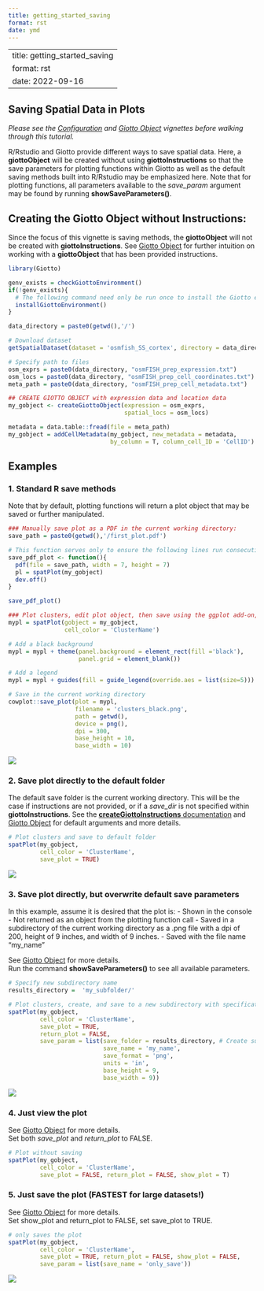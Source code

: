 ```yaml
--- 
title: getting_started_saving 
format: rst 
date: ymd 
--- 
```

--- 
title: getting_started_saving 
format: rst 
date: 2022-09-16 
--- 

## Saving Spatial Data in Plots

*Please see the [Configuration]() and [Giotto Object](./getting_started_gobject.html) vignettes before walking through this tutorial.*

R/Rstudio and Giotto provide different ways to save spatial data. Here, a **giottoObject** will be created without using **giottoInstructions** so that the save parameters for plotting functions within Giotto as well as the default saving methods built into R/Rstudio may be emphasized here. Note that for plotting functions, all parameters available to the *save_param* argument may be found by running **showSaveParameters()**.

## Creating the Giotto Object without Instructions:

Since the focus of this vignette is saving methods, the **giottoObject** will not be created with **giottoInstructions**. See [Giotto Object](./getting_started_gobject.html) for further intuition on working with a **giottoObject** that has been provided instructions. 

```r
library(Giotto)

genv_exists = checkGiottoEnvironment()
if(!genv_exists){
  # The following command need only be run once to install the Giotto environment.
  installGiottoEnvironment()
}

data_directory = paste0(getwd(),'/')

# Download dataset 
getSpatialDataset(dataset = 'osmfish_SS_cortex', directory = data_directory, method = 'wget')

# Specify path to files
osm_exprs = paste0(data_directory, "osmFISH_prep_expression.txt")
osm_locs = paste0(data_directory, "osmFISH_prep_cell_coordinates.txt")
meta_path = paste0(data_directory, "osmFISH_prep_cell_metadata.txt")

## CREATE GIOTTO OBJECT with expression data and location data
my_gobject <- createGiottoObject(expression = osm_exprs,
                                 spatial_locs = osm_locs)

metadata = data.table::fread(file = meta_path)
my_gobject = addCellMetadata(my_gobject, new_metadata = metadata,
                             by_column = T, column_cell_ID = 'CellID')
```


## Examples 

### 1. Standard R save methods
Note that by default, plotting functions will return a plot object that may be saved or further manipulated.
```r
### Manually save plot as a PDF in the current working directory:
save_path = paste0(getwd(),'/first_plot.pdf')

# This function serves only to ensure the following lines run consecutively.
save_pdf_plot <- function(){ 
  pdf(file = save_path, width = 7, height = 7)
  pl = spatPlot(my_gobject)
  dev.off()
}

save_pdf_plot()

### Plot clusters, edit plot object, then save using the ggplot add-on, cowplot:
mypl = spatPlot(gobject = my_gobject, 
                cell_color = 'ClusterName')

# Add a black background
mypl = mypl + theme(panel.background = element_rect(fill ='black'),
                    panel.grid = element_blank())

# Add a legend
mypl = mypl + guides(fill = guide_legend(override.aes = list(size=5)))

# Save in the current working directory
cowplot::save_plot(plot = mypl,
                   filename = 'clusters_black.png', 
                   path = getwd(),
                   device = png(),
                   dpi = 300, 
                   base_height = 10, 
                   base_width = 10)

```

![](/images/images_pkgdown/getting_started_figs/getting_started_saving/clusters_black.png)

### 2. Save plot directly to the default folder
The default save folder is the current working directory. This will be the case if instructions are not provided, or if a *save_dir* is not specified within **giottoInstructions**. See the [**createGiottoInstructions** documentation](http://giottosuite.com/reference/createGiottoInstructions.html) and [Giotto Object](./getting_started_gobject.html) for default arguments and more details.

```r
# Plot clusters and save to default folder
spatPlot(my_gobject, 
         cell_color = 'ClusterName', 
         save_plot = TRUE)
```
![](/images/images_pkgdown/getting_started_figs/getting_started_saving/-SpatPlot2D.png)

### 3. Save plot directly, but overwrite default save parameters

In this example, assume it is desired that the plot is: 
- Shown in the console
- Not returned as an object from the plotting function call 
- Saved in a subdirectory of the current working directory as a .png file with a dpi of 200, height of 9 inches, and width of 9 inches.
- Saved with the file name "my_name"

See [Giotto Object](./getting_started_gobject.html) for more details.  
Run the command **showSaveParameters()** to see all available parameters.   
```r
# Specify new subdirectory name
results_directory =  'my_subfolder/'

# Plot clusters, create, and save to a new subdirectory with specifications above.
spatPlot(my_gobject, 
         cell_color = 'ClusterName', 
         save_plot = TRUE,
         return_plot = FALSE,
         save_param = list(save_folder = results_directory, # Create subdirectory
                           save_name = 'my_name', 
                           save_format = 'png', 
                           units = 'in',
                           base_height = 9,
                           base_width = 9))
```
![](/images/images_pkgdown/getting_started_figs/getting_started_saving/my_name.png)

### 4. Just view the plot
See [Giotto Object](./getting_started_gobject.html) for more details.  
Set both *save_plot* and *return_plot* to FALSE.
```r
# Plot without saving
spatPlot(my_gobject, 
         cell_color = 'ClusterName', 
         save_plot = FALSE, return_plot = FALSE, show_plot = T)

```


### 5. Just save the plot (FASTEST for large datasets!)
See [Giotto Object](./getting_started_gobject.html) for more details.  
Set show_plot and return_plot to FALSE, set save_plot to TRUE.
```r
# only saves the plot
spatPlot(my_gobject, 
         cell_color = 'ClusterName', 
         save_plot = TRUE, return_plot = FALSE, show_plot = FALSE,
         save_param = list(save_name = 'only_save'))

```

![](/images/images_pkgdown/getting_started_figs/getting_started_saving/only_save.png)
